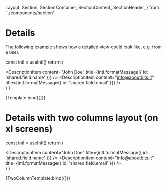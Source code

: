  Layout,
  Section,
  SectionContainer,
  SectionContent,
  SectionHeader,
} from '../components/section'

<Meta title="Examples/Details" />

# Details

The following example shows how a detailed view could look like, e.g. from a user.

  const intl = useIntl()
  return (
    <ContentArea>
      <Section>
        <SectionHeader title={title} />
        <SectionContainer>
          <SectionContent layout={Layout.oneColumnGrid}>
            <DescriptionItem
              content="John Doe"
              title={intl.formatMessage({ id: 'shared.field.name' })}
            />
            <DescriptionItem
              content="info@aboutbits.it"
              title={intl.formatMessage({ id: 'shared.field.email' })}
            />
            <DescriptionItem content="admin" title="Role" />
            <DescriptionItem content="English" title="Language" />
            <DescriptionItem
              content="John is a software engineer from Bolzano, Italy."
              title="Bio"
            />
          </SectionContent>
        </SectionContainer>
      </Section>
    </ContentArea>
  )
}

<Canvas>
  <Story name="Default" args={{ title: 'Detailed user view' }}>
    {Template.bind({})}
  </Story>
</Canvas>

# Details with two columns layout (on xl screens)

  const intl = useIntl()
  return (
    <ContentArea>
      <Section>
        <SectionHeader title={title} />
        <SectionContainer>
          <SectionContent layout={Layout.twoColumnGrid}>
            <DescriptionItem
              content="John Doe"
              title={intl.formatMessage({ id: 'shared.field.name' })}
            />
            <DescriptionItem
              content="info@aboutbits.it"
              title={intl.formatMessage({ id: 'shared.field.email' })}
            />
            <DescriptionItem content="admin" title="Role" />
            <DescriptionItem content="English" title="Language" />
            <DescriptionItem
              className="xl:col-span-2"
              content="John is a software engineer from Bolzano, Italy."
              title="Bio"
            />
          </SectionContent>
        </SectionContainer>
      </Section>
    </ContentArea>
  )
}

<Canvas>
  <Story name="TwoColumn" args={{ title: 'Detailed user view' }}>
    {TwoColumnTemplate.bind({})}
  </Story>
</Canvas>
